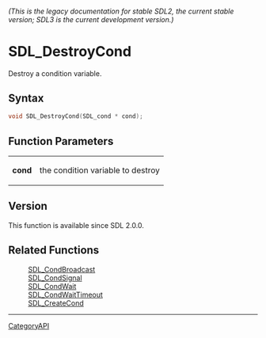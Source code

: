 ====== (This is the legacy documentation for stable SDL2, the current stable version; SDL3 is the current development version.) ======
= SDL_DestroyCond =

Destroy a condition variable.

== Syntax ==

<syntaxhighlight lang='c'>
void SDL_DestroyCond(SDL_cond * cond);
</syntaxhighlight>

== Function Parameters ==

{|
|'''cond'''
|the condition variable to destroy
|}

== Version ==

This function is available since SDL 2.0.0.

== Related Functions ==

:[[SDL_CondBroadcast]]
:[[SDL_CondSignal]]
:[[SDL_CondWait]]
:[[SDL_CondWaitTimeout]]
:[[SDL_CreateCond]]

----
[[CategoryAPI]]


